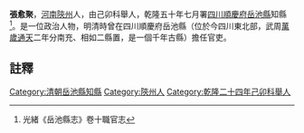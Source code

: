 {{明清人物信息框
| 姓名 =張愈聚
| 最高職務 = [[四川|四川]][[岳池縣|岳池縣]][[知縣|知縣]]
| 國家 = 大清
| 籍貫 = [[河南|河南]][[陝州|陝州]]
| 字號 =
| 出生日期 = ？年？月？日
| 逝世日期 = ？年？月？日
| 墓葬 = 
| 配偶 =  
| 親屬 = 曾祖、祖、父，母
| 出身 =己卯科舉人 
| 著作 =  
*
}}
'''張愈聚'''{{BD|？年||？年||}}，[[河南|河南]][[陝州|陝州]]人，由己卯科舉人，乾隆五十年七月署[[四川|四川]][[順慶府|順慶府]][[岳池縣|岳池縣]]知縣<ref>光緒《岳池縣志》卷十職官志</ref>。是一位政治人物，明清時曾在四川順慶府岳池縣（位於今四川東北部，武周[[萬歲通天|萬歲通天]]二年分南充、相如二縣置，是一個千年古縣）擔任官吏。
==註釋==
{{reflist}}
{{清朝人物小作品}}
[[Category:清朝岳池縣知縣|Category:清朝岳池縣知縣]]
[[Category:陝州人|Category:陝州人]]
[[Category:乾隆二十四年己卯科舉人|Category:乾隆二十四年己卯科舉人]]
